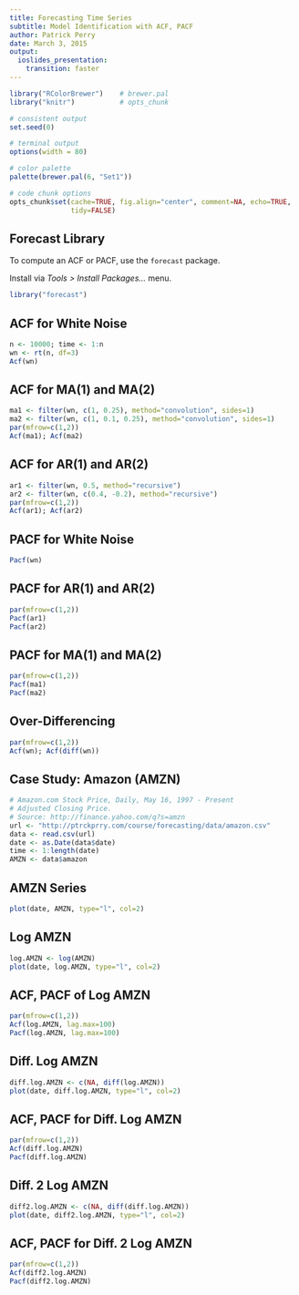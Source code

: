 ```yaml
---
title: Forecasting Time Series
subtitle: Model Identification with ACF, PACF
author: Patrick Perry 
date: March 3, 2015
output:
  ioslides_presentation:
    transition: faster
---
```


```r
library("RColorBrewer")    # brewer.pal
library("knitr")           # opts_chunk

# consistent output
set.seed(0)

# terminal output
options(width = 80)

# color palette
palette(brewer.pal(6, "Set1"))

# code chunk options
opts_chunk$set(cache=TRUE, fig.align="center", comment=NA, echo=TRUE,
               tidy=FALSE)
```

Forecast Library
----------------

To compute an ACF or PACF, use the `forecast` package.

Install via *Tools > Install Packages...* menu.
```r
library("forecast")
```


ACF for White Noise
-------------------

```r
n <- 10000; time <- 1:n
wn <- rt(n, df=3)
Acf(wn)
```

ACF for MA(1) and MA(2)
-----------------------

```r
ma1 <- filter(wn, c(1, 0.25), method="convolution", sides=1)
ma2 <- filter(wn, c(1, 0.1, 0.25), method="convolution", sides=1)
par(mfrow=c(1,2))
Acf(ma1); Acf(ma2)
```

ACF for AR(1) and AR(2)
-----------------------

```r
ar1 <- filter(wn, 0.5, method="recursive")
ar2 <- filter(wn, c(0.4, -0.2), method="recursive")
par(mfrow=c(1,2))
Acf(ar1); Acf(ar2)
```


PACF for White Noise
--------------------

```r
Pacf(wn)
```


PACF for AR(1) and AR(2)
------------------------

```r
par(mfrow=c(1,2))
Pacf(ar1)
Pacf(ar2)
```


PACF for MA(1) and MA(2)
------------------------

```r
par(mfrow=c(1,2))
Pacf(ma1)
Pacf(ma2)
```


Over-Differencing
-----------------

```r
par(mfrow=c(1,2))
Acf(wn); Acf(diff(wn))
```


Case Study: Amazon (AMZN)
-------------------------

```r
# Amazon.com Stock Price, Daily, May 16, 1997 - Present
# Adjusted Closing Price.
# Source: http://finance.yahoo.com/q?s=amzn
url <- "http://ptrckprry.com/course/forecasting/data/amazon.csv"
data <- read.csv(url)
date <- as.Date(data$date)
time <- 1:length(date)
AMZN <- data$amazon
```

AMZN Series
-----------
```r
plot(date, AMZN, type="l", col=2)
```


Log AMZN
--------
```r
log.AMZN <- log(AMZN)
plot(date, log.AMZN, type="l", col=2)
```

ACF, PACF of Log AMZN
---------------

```r
par(mfrow=c(1,2))
Acf(log.AMZN, lag.max=100)
Pacf(log.AMZN, lag.max=100)
```


Diff. Log AMZN
--------------

```r
diff.log.AMZN <- c(NA, diff(log.AMZN))
plot(date, diff.log.AMZN, type="l", col=2)
```

ACF, PACF for Diff. Log AMZN
----------------------------

```r
par(mfrow=c(1,2))
Acf(diff.log.AMZN)
Pacf(diff.log.AMZN)
```

Diff. 2 Log AMZN
----------------

```r
diff2.log.AMZN <- c(NA, diff(diff.log.AMZN))
plot(date, diff2.log.AMZN, type="l", col=2)
```

ACF, PACF for Diff. 2 Log AMZN
------------------------------

```r
par(mfrow=c(1,2))
Acf(diff2.log.AMZN)
Pacf(diff2.log.AMZN)
```

